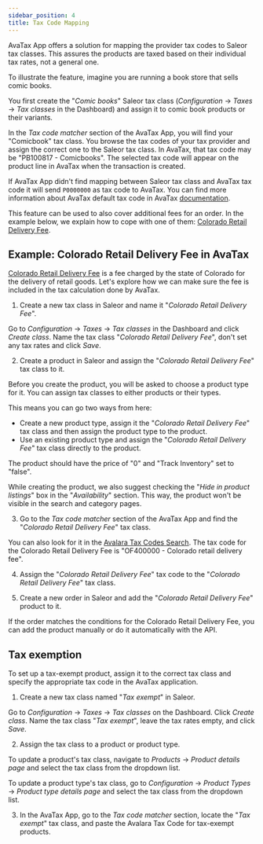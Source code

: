```yaml
---
sidebar_position: 4
title: Tax Code Mapping
---
```


AvaTax App offers a solution for mapping the provider tax codes to Saleor tax classes. This assures the products are taxed based on their individual tax rates, not a general one.

To illustrate the feature, imagine you are running a book store that sells comic books.

You first create the "_Comic books_" Saleor tax class (_Configuration_ → _Taxes_ → _Tax classes_ in the Dashboard) and assign it to comic book products or their variants.

In the _Tax code matcher_ section of the AvaTax App, you will find your "Comicbook" tax class. You browse the tax codes of your tax provider and assign the correct one to the Saleor tax class. In AvaTax, that tax code may be "PB100817 - Comicbooks". The selected tax code will appear on the product line in AvaTax when the transaction is created.

If AvaTax App didn't find mapping between Saleor tax class and AvaTax tax code it will send `P0000000` as tax code to AvaTax. You can find more information about AvaTax default tax code in AvaTax [documentation](https://knowledge.avalara.com/bundle/dqa1657870670369_dqa1657870670369/page/Avalara_tax_codes.html).

This feature can be used to also cover additional fees for an order. In the example below, we explain how to cope with one of them: [Colorado Retail Delivery Fee](https://tax.colorado.gov/retail-delivery-fee).

## Example: Colorado Retail Delivery Fee in AvaTax

[Colorado Retail Delivery Fee](https://tax.colorado.gov/retail-delivery-fee) is a fee charged by the state of Colorado for the delivery of retail goods. Let's explore how we can make sure the fee is included in the tax calculation done by AvaTax.

1. Create a new tax class in Saleor and name it "_Colorado Retail Delivery Fee_".

Go to _Configuration_ → _Taxes_ → _Tax classes_ in the Dashboard and click _Create class_. Name the tax class "_Colorado Retail Delivery Fee_", don't set any tax rates and click _Save_.

2. Create a product in Saleor and assign the "_Colorado Retail Delivery Fee_" tax class to it.

Before you create the product, you will be asked to choose a product type for it. You can assign tax classes to either products or their types.

This means you can go two ways from here:

- Create a new product type, assign it the "_Colorado Retail Delivery Fee_" tax class and then assign the product type to the product.
- Use an existing product type and assign the "_Colorado Retail Delivery Fee_" tax class directly to the product.

The product should have the price of "0" and "Track Inventory" set to "false".

While creating the product, we also suggest checking the "_Hide in product listings_" box in the "_Availability_" section. This way, the product won't be visible in the search and category pages.

3. Go to the _Tax code matcher_ section of the AvaTax App and find the "_Colorado Retail Delivery Fee_" tax class.

You can also look for it in the [Avalara Tax Codes Search](https://taxcode.avatax.avalara.com). The tax code for the Colorado Retail Delivery Fee is "OF400000 - Colorado retail delivery fee".

4. Assign the "_Colorado Retail Delivery Fee_" tax code to the "_Colorado Retail Delivery Fee_" tax class.

5. Create a new order in Saleor and add the "_Colorado Retail Delivery Fee_" product to it.

If the order matches the conditions for the Colorado Retail Delivery Fee, you can add the product manually or do it automatically with the API.

## Tax exemption

To set up a tax-exempt product, assign it to the correct tax class and specify the appropriate tax code in the AvaTax application.

1. Create a new tax class named "_Tax exempt_" in Saleor.

Go to _Configuration_ → _Taxes_ → _Tax classes_ on the Dashboard. Click _Create class_. Name the tax class "_Tax exempt_", leave the tax rates empty, and click _Save_.

2. Assign the tax class to a product or product type.

To update a product's tax class, navigate to _Products_ → _Product details page_ and select the tax class from the dropdown list.

To update a product type's tax class, go to _Configuration_ → _Product Types_ → _Product type details page_ and select the tax class from the dropdown list.

3. In the AvaTax App, go to the _Tax code matcher_ section, locate the "_Tax exempt_" tax class, and paste the Avalara Tax Code for tax-exempt products.
